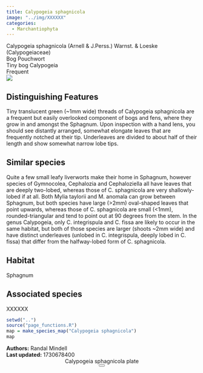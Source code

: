 ```yaml
---
title: Calypogeia sphagnicola
image: "../img/XXXXXX"
categories:
  - Marchantiophyta
---
```


<div class="info-panel">
 <div class="info-top">
  <div class="taxon-scientific"><span class="taxon-name">Calypogeia sphagnicola</span> <span class="taxon-authority">(Arnell &amp; J.Perss.) Warnst. &amp; Loeske</span> <span class="taxon-family">(Calypogeiaceae)</span></div>
  <div class="taxon-common">Bog Pouchwort</div>
 </div>
 <div class="info-bottom">
  <div class="taxon-qnd">Tiny bog Calypogeia</div>
  <div class="taxon-abundance">Frequent</div>
 </div>
</div>
<div class="imerss-content-frame">
 <div class="imerss-image-header">
  <div class="imerss-image-holder imerss-column-left" data-toggle="tooltip" style="background-image: url(../img/XXXXXX)" title="XXXXXX">
  </div>

  <div class="imerss-image-holder imerss-column-right" data-toggle="tooltip" style="background-image: url(../img/XXXXXX)" title="XXXXXX">
  </div>
 
 </div>
 <div class="imerss-content-lower">
  <div class="imerss-column-left">
  <div class="tab-microscope" data-micromodal-trigger="modal-plate">
  <img src="../img/bryo guide microscope.png"/>
  </div>

<h2>Distinguishing Features</h2>

Tiny translucent green (~1mm wide) threads of Calypogeia sphagnicola are a frequent but easily overlooked component of bogs and fens, where they grow in and amongst the Sphagnum. Upon inspection with a hand lens, you should see distantly arranged, somewhat elongate leaves that are frequently notched at their tip. Underleaves are divided to about half of their length and show somewhat narrow lobe tips.

<h2>Similar species</h2>

Quite a few small leafy liverworts make their home in Sphagnum, however species of Gymnocolea, Cephalozia and Cephaloziella all have leaves that are deeply two-lobed, whereas those of C. sphagnicola are very shallowly-lobed if at all. Both Mylia taylorii and M. anomala can grow between Sphagnum, but both species have large (&gt;2mm) oval-shaped leaves that point upwards, whereas those of C. sphagnicola are small (&lt;1mm), rounded-triangular and tend to point out at 90 degrees from the stem. In the genus Calypogeia, only C. integrispula and C. fissa are likely to occur in the same habitat, but both of those species are larger (shoots ~2mm wide) and have distinct underleaves (unlobed in C. integrispula, deeply lobed in C. fissa) that differ from the halfway-lobed form of C. sphagnicola.

<h2>Habitat</h2>

Sphagnum

<h2>Associated species</h2>

XXXXXX
</div>

<div class="imerss-column-right">

<div class="imerss-image-holder imerss-column-right" data-toggle="tooltip" style="background-image: url(../img/XXXXX)" title="XXXXX">
</div>

<div class="imerss-map-holder">
```r
setwd("..")
source("page_functions.R")
map = make_species_map("Calypogeia sphagnicola")
map
```
</div>

</div>

</div>
</div>

<div class="taxon-footer">
 <div class="taxon-authors"><b>Authors:</b> <span>Randal Mindell</span></div>
 <div class="taxon-update"><b>Last updated:</b> <span>1730678400</span></div>
</div>

<div class="modal micromodal-slide" id="modal-plate" aria-hidden="true">
 <div class="modal__overlay" tabindex="-1" data-micromodal-close>
  <div class="modal__container" role="dialog" aria-modal="true" aria-labelledby="modal-plate-title" >
   <header class="modal__header">
   <div class="modal__title" id="modal-plate-title">
  Calypogeia sphagnicola plate
   </div>
   <button class="modal__close" aria-label="Close" data-micromodal-close></button>
   </header>
  <div class="modal__content" id="modal-plate-content">
   <div class="imerss-image-holder" data-toggle="tooltip" style="background-image: url(../img/XXXXX)" title="XXXXX">
  </div>
  </div>
  </div>
 </div>
</div>

<script src="../js/micromodal.min.js"></script>
<link href="../css/style-taxon.css" rel="stylesheet">
<link href="../css/micromodal.css" rel="stylesheet">

<script>
MicroModal.init();
</script>

